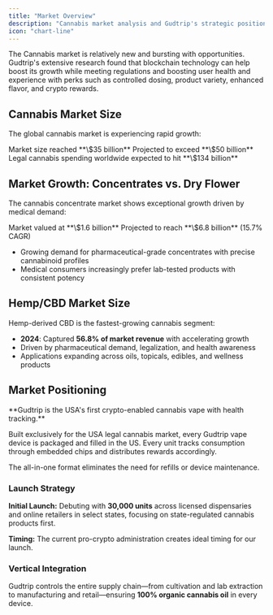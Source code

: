 ```yaml
---
title: "Market Overview"
description: "Cannabis market analysis and Gudtrip's strategic positioning"
icon: "chart-line"
---
```


The Cannabis market is relatively new and bursting with opportunities. Gudtrip's extensive research found that blockchain technology can help boost its growth while meeting regulations and boosting user health and experience with perks such as controlled dosing, product variety, enhanced flavor, and crypto rewards.

## Cannabis Market Size

The global cannabis market is experiencing rapid growth:

<CardGroup cols={3}>
  <Card title="2023" icon="calendar">
    Market size reached **\$35 billion**
  </Card>
  <Card title="2027" icon="arrow-trend-up">
    Projected to exceed **\$50 billion**
  </Card>
  <Card title="2030" icon="rocket">
    Legal cannabis spending worldwide expected to hit **\$134 billion**
  </Card>
</CardGroup>


## Market Growth: Concentrates vs. Dry Flower

The cannabis concentrate market shows exceptional growth driven by medical demand:

<Steps>
  <Step title="2025">
    Market valued at **\$1.6 billion**
  </Step>
  <Step title="2035">
    Projected to reach **\$6.8 billion** (15.7% CAGR)
  </Step>
</Steps>

- Growing demand for pharmaceutical-grade concentrates with precise cannabinoid profiles
- Medical consumers increasingly prefer lab-tested products with consistent potency

## Hemp/CBD Market Size

Hemp-derived CBD is the fastest-growing cannabis segment:

- **2024**: Captured **56.8% of market revenue** with accelerating growth
- Driven by pharmaceutical demand, legalization, and health awareness
- Applications expanding across oils, topicals, edibles, and wellness products

## Market Positioning

<Info>
  **Gudtrip is the USA's first crypto-enabled cannabis vape with health tracking.**

  Built exclusively for the USA legal cannabis market, every Gudtrip vape device is packaged and filled in the US. Every unit tracks consumption through embedded chips and distributes rewards accordingly.
</Info>

The all-in-one format eliminates the need for refills or device maintenance.

### Launch Strategy

**Initial Launch:** Debuting with **30,000 units** across licensed dispensaries and online retailers in select states, focusing on state-regulated cannabis products first.

**Timing:** The current pro-crypto administration creates ideal timing for our launch.

### Vertical Integration

Gudtrip controls the entire supply chain—from cultivation and lab extraction to manufacturing and retail—ensuring **100% organic cannabis oil** in every device.